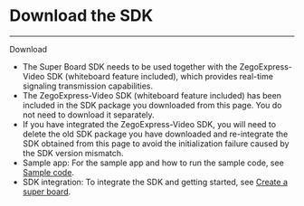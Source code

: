 # Download the SDK 

- - -

<Card title="Super Board SDK" href="https://storage.zego.im/SuperBoardSDK/iOS/SDK/superboard-express-ios.zip" target="_blank">
Download
</Card>

<Note title="Note">

- The Super Board SDK needs to be used together with the ZegoExpress-Video SDK (whiteboard feature included), which provides real-time signaling transmission capabilities.
- The ZegoExpress-Video SDK (whiteboard feature included) has been included in the SDK package you downloaded from this page. You do not need to download it separately.
- If you have integrated the ZegoExpress-Video SDK, you will need to delete the old SDK package you have downloaded and re-integrate the SDK obtained from this page to avoid the initialization failure caused by the SDK version mismatch.
- Sample app: For the sample app and how to run the sample code, see [Sample code](./sample-app.mdx).
- SDK integration: To integrate the SDK and getting started, see [Create a super board](./quick-start/create-white-board.mdx).
</Note>
